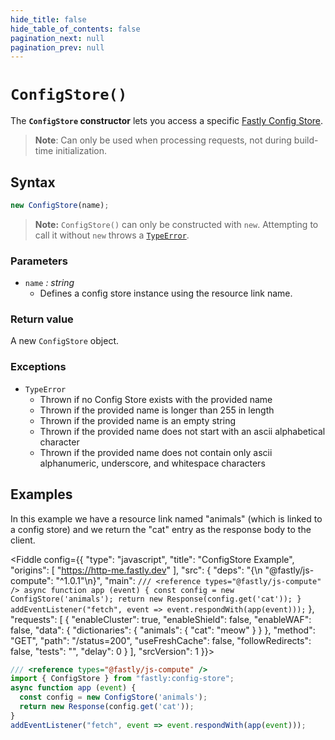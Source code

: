 ```yaml
---
hide_title: false
hide_table_of_contents: false
pagination_next: null
pagination_prev: null
---
```


# `ConfigStore()`

The **`ConfigStore` constructor** lets you access a specific [Fastly Config Store](https://www.fastly.com/documentation/reference/api/services/resources/config-store/).

> **Note**: Can only be used when processing requests, not during build-time initialization.

## Syntax

```js
new ConfigStore(name);
```

> **Note:** `ConfigStore()` can only be constructed with `new`. Attempting to call it without `new` throws a [`TypeError`](../../globals/TypeError/TypeError.mdx).

### Parameters

- `name` _: string_
  - Defines a config store instance using the resource link name.

### Return value

A new `ConfigStore` object.

### Exceptions

- `TypeError`
  - Thrown if no Config Store exists with the provided name
  - Thrown if the provided name is longer than 255 in length
  - Thrown if the provided name is an empty string
  - Thrown if the provided name does not start with an ascii alphabetical character 
  - Thrown if the provided name does not contain only ascii alphanumeric, underscore, and whitespace characters

## Examples

In this example we have a resource link named "animals" (which is linked to a config store) and we return the "cat" entry as the response body to the client.

<Fiddle config={{
  "type": "javascript",
  "title": "ConfigStore Example",
  "origins": [
    "https://http-me.fastly.dev"
  ],
  "src": {
    "deps": "{\n  \"@fastly/js-compute\": \"^1.0.1\"\n}",
    "main": `
/// <reference types="@fastly/js-compute" />
async function app (event) {
  const config = new ConfigStore('animals');
  return new Response(config.get('cat'));
}
addEventListener("fetch", event => event.respondWith(app(event)));
`
  },
  "requests": [
    {
      "enableCluster": true,
      "enableShield": false,
      "enableWAF": false,
      "data": {
         "dictionaries": {
           "animals": {
             "cat": "meow"
           }
         }
       },
      "method": "GET",
      "path": "/status=200",
      "useFreshCache": false,
      "followRedirects": false,
      "tests": "",
      "delay": 0
    }
  ],
  "srcVersion": 1
}}>

```js
/// <reference types="@fastly/js-compute" />
import { ConfigStore } from "fastly:config-store";
async function app (event) {
  const config = new ConfigStore('animals');
  return new Response(config.get('cat'));
}
addEventListener("fetch", event => event.respondWith(app(event)));
```

</Fiddle>
